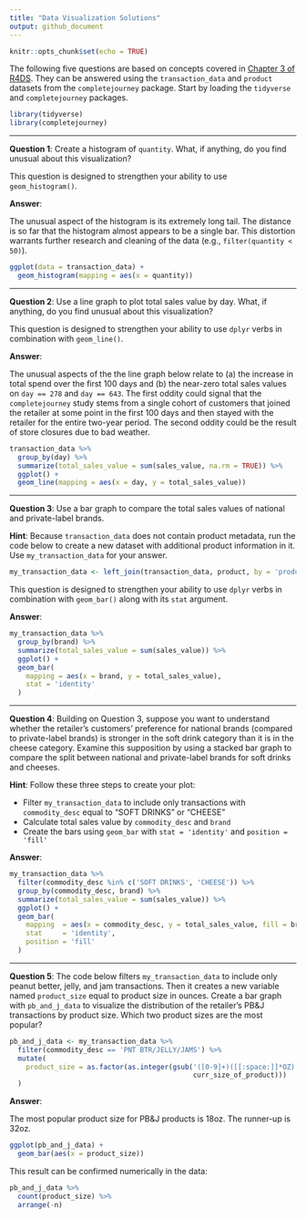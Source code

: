 ```yaml
---
title: "Data Visualization Solutions"
output: github_document
---
```


```r
knitr::opts_chunk$set(echo = TRUE)
```

The following five questions are based on concepts covered in [Chapter 3 of R4DS][Grolemund and Wickham 2017, 3]. They can be answered using the `transaction_data` and `product` datasets from the `completejourney` package. Start by loading the `tidyverse` and `completejourney` packages.

```r
library(tidyverse)
library(completejourney)
```

---

**Question 1**: Create a histogram of `quantity`. What, if anything, do you find unusual about this visualization? 

This question is designed to strengthen your ability to use `geom_histogram()`.

**Answer**:

The unusual aspect of the histogram is its extremely long tail. The distance is so far that the histogram almost appears to be a single bar. This distortion warrants further research and cleaning of the data (e.g., `filter(quantity < 50)`).

```r
ggplot(data = transaction_data) + 
  geom_histogram(mapping = aes(x = quantity))
```

---

**Question 2**: Use a line graph to plot total sales value by day. What, if anything, do you find unusual about this visualization?

This question is designed to strengthen your ability to use `dplyr` verbs in combination with `geom_line()`.

**Answer**:

The unusual aspects of the the line graph below relate to (a) the increase in total spend over the first 100 days and (b) the near-zero total sales values on `day == 278` and `day == 643`. The first oddity could signal that the `completejourney` study stems from a single cohort of customers that joined the retailer at some point in the first 100 days and then stayed with the retailer for the entire two-year period. The second oddity could be the result of store closures due to bad weather.

```r
transaction_data %>% 
  group_by(day) %>% 
  summarize(total_sales_value = sum(sales_value, na.rm = TRUE)) %>%
  ggplot() + 
  geom_line(mapping = aes(x = day, y = total_sales_value))
```

---

**Question 3**: Use a bar graph to compare the total sales values of national and private-label brands. 

**Hint**: Because `transaction_data` does not contain product metadata, run the code below to create a new dataset with additional product information in it. Use `my_transaction_data` for your answer.

```r
my_transaction_data <- left_join(transaction_data, product, by = 'product_id')
```

This question is designed to strengthen your ability to use `dplyr` verbs in combination with `geom_bar()` along with its `stat` argument.

**Answer**:
```r
my_transaction_data %>%
  group_by(brand) %>%
  summarize(total_sales_value = sum(sales_value)) %>%
  ggplot() + 
  geom_bar(
    mapping = aes(x = brand, y = total_sales_value), 
    stat = 'identity'
  )
```

---

**Question 4**: Building on Question 3, suppose you want to understand whether the retailer's customers' preference for national brands (compared to private-label brands) is stronger in the soft drink category than it is in the cheese category. Examine this supposition by using a stacked bar graph to compare the split between national and private-label brands for soft drinks and cheeses. 

**Hint**: Follow these three steps to create your plot: 

 - Filter `my_transaction_data` to include only transactions with `commodity_desc` equal to "SOFT DRINKS" or "CHEESE" 
 - Calculate total sales value by `commodity_desc` and `brand`
 - Create the bars using `geom_bar` with `stat = 'identity'` and `position = 'fill'`

**Answer**: 
```r
my_transaction_data %>%
  filter(commodity_desc %in% c('SOFT DRINKS', 'CHEESE')) %>%
  group_by(commodity_desc, brand) %>%
  summarize(total_sales_value = sum(sales_value)) %>%
  ggplot() + 
  geom_bar(
    mapping  = aes(x = commodity_desc, y = total_sales_value, fill = brand), 
    stat     = 'identity', 
    position = 'fill'
  )
```

---

**Question 5**: The code below filters `my_transaction_data` to include only peanut better, jelly, and jam transactions. Then it creates a new variable named `product_size` equal to product size in ounces. Create a bar graph with `pb_and_j_data` to visualize the distribution of the retailer's PB\&J transactions by product size. Which two product sizes are the most popular?

```r
pb_and_j_data <- my_transaction_data %>% 
  filter(commodity_desc == 'PNT BTR/JELLY/JAMS') %>%
  mutate(
    product_size = as.factor(as.integer(gsub('([0-9]+)([[:space:]]*OZ)', '\\1',
                                             curr_size_of_product)))
  )
```

**Answer**:

The most popular product size for PB&J products is 18oz. The runner-up is 32oz.

```r
ggplot(pb_and_j_data) + 
  geom_bar(aes(x = product_size))
```

This result can be confirmed numerically in the data: 

```r
pb_and_j_data %>% 
  count(product_size) %>% 
  arrange(-n)
```

[Grolemund and Wickham 2017, 3]: http://r4ds.had.co.nz/data-visualisation.html